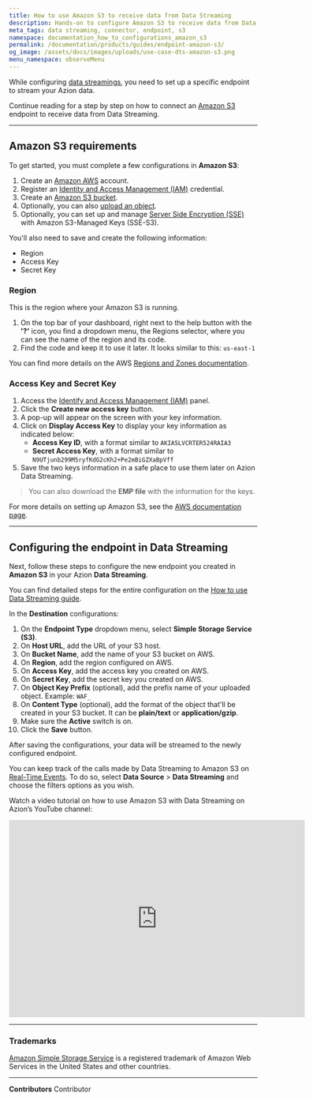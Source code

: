 ```yaml
---
title: How to use Amazon S3 to receive data from Data Streaming
description: Hands-on to configure Amazon S3 to receive data from Data Streaming.
meta_tags: data streaming, connector, endpoint, s3
namespace: documentation_how_to_configurations_amazon_s3
permalink: /documentation/products/guides/endpoint-amazon-s3/
og_image: /assets/docs/images/uploads/use-case-dts-amazon-s3.png
menu_namespace: observeMenu
---
```


While configuring [data streamings](/en/documentation/products/data-streaming/), you need to set up a specific endpoint to stream your Azion data.

Continue reading for a step by step on how to connect an [Amazon S3](https://aws.amazon.com/s3/) endpoint to receive data from Data Streaming.

---

## Amazon S3 requirements

To get started, you must complete a few configurations in **Amazon S3**:

1. Create an [Amazon AWS](https://portal.aws.amazon.com/billing/signup) account.
2. Register an [Identity and Access Management (IAM)](https://docs.aws.amazon.com/AmazonS3/latest/userguide/setting-up-s3.html#create-an-iam-user-gsg) credential.
3. Create an [Amazon S3 bucket](https://docs.aws.amazon.com/AmazonS3/latest/userguide/creating-bucket.html).
4. Optionally, you can also [upload an object](https://docs.aws.amazon.com/AmazonS3/latest/userguide/uploading-an-object-bucket.html).
5. Optionally, you can set up and manage [Server Side Encryption (SSE)](https://docs.aws.amazon.com/AmazonS3/latest/userguide/serv-side-encryption.html) with Amazon S3-Managed Keys (SSE-S3).

You'll also need to save and create the following information:

- Region
- Access Key
- Secret Key

### Region

This is the region where your Amazon S3 is running.

1. On the top bar of your dashboard, right next to the help button with the **'?'** icon, you find a dropdown menu, the Regions selector, where you can see the name of the region and its code.
2. Find the code and keep it to use it later. It looks similar to this: `us-east-1`

You can find more details on the AWS [Regions and Zones documentation](https://docs.aws.amazon.com/AWSEC2/latest/UserGuide/using-regions-availability-zones.html).

### Access Key and Secret Key

1. Access the [Identify and Access Management (IAM)](https://us-east-1.console.aws.amazon.com/iam/home#/security_credentials$access_key) panel.
2. Click the **Create new access key** button.
3. A pop-up will appear on the screen with your key information.
4. Click on **Display Access Key** to display your key information as indicated below:
    - **Access Key ID**, with a format similar to `AKIA5LVCRTER524RAIA3`
    - **Secret Access Key**, with a format similar to `N9UTjunb299M5ryfKdG2cKh2+Pe2mBiGZXaBpVff`
5. Save the two keys information in a safe place to use them later on Azion Data Streaming.

> You can also download the **EMP file** with the information for the keys.

For more details on setting up Amazon S3, see the [AWS documentation page](https://docs.aws.amazon.com/AmazonS3/latest/userguide/Welcome.html).

---

## Configuring the endpoint in Data Streaming

Next, follow these steps to configure the new endpoint you created in **Amazon S3** in your Azion **Data Streaming**.

You can find detailed steps for the entire configuration on the [How to use Data Streaming guide](/en/documentation/products/guides/use-data-streaming/).

In the **Destination** configurations:

1. On the **Endpoint Type** dropdown menu, select **Simple Storage Service (S3)**.
2. On **Host URL**, add the URL of your S3 host.
3. On **Bucket Name**, add the name of your S3 bucket on AWS.
4. On **Region**, add the region configured on AWS.
5. On **Access Key**, add the access key you created on AWS.
6. On **Secret Key**, add the secret key you created on AWS.
7. On **Object Key Prefix** (optional), add the prefix name of your uploaded object. Example: `WAF_`
8. On **Content Type** (optional), add the format of the object that'll be created in your S3 bucket. It can be **plain/text** or **application/gzip**.
9. Make sure the **Active** switch is on.
10. Click the **Save** button.

After saving the configurations, your data will be streamed to the newly configured endpoint.

You can keep track of the calls made by Data Streaming to Amazon S3 on [Real-Time Events](/en/documentation/products/real-time-events/). To do so, select **Data Source** > **Data Streaming** and choose the filters options as you wish.

Watch a video tutorial on how to use Amazon S3 with Data Streaming on Azion’s YouTube channel:

<iframe
   src="https://www.youtube.com/embed/S7rB_B2IEc0"
   loading="lazy"
   width="600"
   height="400"
   title="Using Amazon S3 to receive data from Azion Data Streaming"
   frameborder="0"
   allow="accelerometer; autoplay; clipboard-write; encrypted-media; gyroscope; picture-in-picture; web-share"
   allowfullscreen></iframe>

---

### Trademarks

[Amazon Simple Storage Service](https://aws.amazon.com/s3/) is a registered trademark of Amazon Web Services in the United States and other countries.



---


**Contributors** <ContributorList>Contributor</ContributorList>
